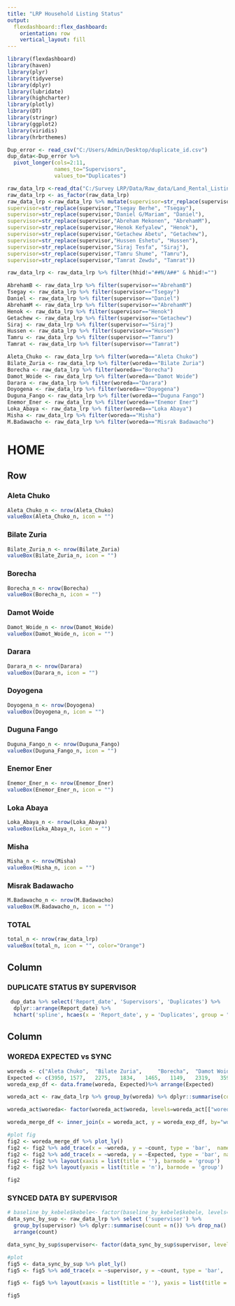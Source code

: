 ```yaml
---
title: "LRP Household Listing Status"
output: 
  flexdashboard::flex_dashboard:
    orientation: row
    vertical_layout: fill
---
```


```r
library(flexdashboard)
library(haven)
library(plyr)
library(tidyverse)
library(dplyr)
library(lubridate)
library(highcharter)
library(plotly)
library(DT)
library(stringr)
library(ggplot2)
library(viridis)
library(hrbrthemes)
```

```r
Dup_error <- read_csv("C:/Users/Admin/Desktop/duplicate_id.csv")
dup_data<-Dup_error %>% 
  pivot_longer(cols=2:11, 
               names_to="Supervisors",
               values_to="Duplicates")

raw_data_lrp <-read_dta("C:/Survey LRP/Data/Raw_data/Land_Rental_Listing_Survey/Land_Rental_Listing_Survey.dta")
raw_data_lrp <- as_factor(raw_data_lrp)
raw_data_lrp <-raw_data_lrp %>% mutate(supervisor=str_replace(supervisor,"Abreham Biru", "AbrehamB"), 
supervisor=str_replace(supervisor,"Tsegay Berhe", "Tsegay"),
supervisor=str_replace(supervisor,"Daniel G/Mariam", "Daniel"),
supervisor=str_replace(supervisor,"Abreham Mekonen", "AbrehamM"),
supervisor=str_replace(supervisor,"Henok Kefyalew", "Henok"),
supervisor=str_replace(supervisor,"Getachew Abetu", "Getachew"),
supervisor=str_replace(supervisor,"Hussen Eshetu", "Hussen"),
supervisor=str_replace(supervisor,"Siraj Tesfa", "Siraj"),
supervisor=str_replace(supervisor,"Tamru Shume", "Tamru"),
supervisor=str_replace(supervisor,"Tamrat Zewdu", "Tamrat"))

raw_data_lrp <- raw_data_lrp %>% filter(hhid!="##N/A##" & hhid!="")
```

```r
AbrehamB <- raw_data_lrp %>% filter(supervisor=="AbrehamB")
Tsegay <- raw_data_lrp %>% filter(supervisor=="Tsegay")
Daniel <- raw_data_lrp %>% filter(supervisor=="Daniel")
AbrehamM <- raw_data_lrp %>% filter(supervisor=="AbrehamM")
Henok <- raw_data_lrp %>% filter(supervisor=="Henok")
Getachew <- raw_data_lrp %>% filter(supervisor=="Getachew")
Siraj <- raw_data_lrp %>% filter(supervisor=="Siraj")
Hussen <- raw_data_lrp %>% filter(supervisor=="Hussen")
Tamru <- raw_data_lrp %>% filter(supervisor=="Tamru")
Tamrat <- raw_data_lrp %>% filter(supervisor=="Tamrat")
```

```r
Aleta_Chuko <- raw_data_lrp %>% filter(woreda=="Aleta Chuko")
Bilate_Zuria <- raw_data_lrp %>% filter(woreda=="Bilate Zuria")
Borecha <- raw_data_lrp %>% filter(woreda=="Borecha")
Damot_Woide <- raw_data_lrp %>% filter(woreda=="Damot Woide")
Darara <- raw_data_lrp %>% filter(woreda=="Darara")
Doyogena <- raw_data_lrp %>% filter(woreda=="Doyogena")
Duguna_Fango <- raw_data_lrp %>% filter(woreda=="Duguna Fango")
Enemor_Ener <- raw_data_lrp %>% filter(woreda=="Enemor Ener")
Loka_Abaya <- raw_data_lrp %>% filter(woreda=="Loka Abaya")
Misha <- raw_data_lrp %>% filter(woreda=="Misha")
M.Badawacho <- raw_data_lrp %>% filter(woreda=="Misrak Badawacho")

```

HOME
=====================================

Row
-----------------------------------------------------------------------

### Aleta Chuko

```r
Aleta_Chuko_n <- nrow(Aleta_Chuko)
valueBox(Aleta_Chuko_n, icon = "")
```

### Bilate Zuria

```r
Bilate_Zuria_n <- nrow(Bilate_Zuria)
valueBox(Bilate_Zuria_n, icon = "")
```

### Borecha

```r
Borecha_n <- nrow(Borecha)
valueBox(Borecha_n, icon = "")

```

### Damot Woide

```r
Damot_Woide_n <- nrow(Damot_Woide)
valueBox(Damot_Woide_n, icon = "")

```

### Darara

```r
Darara_n <- nrow(Darara)
valueBox(Darara_n, icon = "")

```

### Doyogena

```r
Doyogena_n <- nrow(Doyogena)
valueBox(Doyogena_n, icon = "")

```

### Duguna Fango 

```r
Duguna_Fango_n <- nrow(Duguna_Fango)
valueBox(Duguna_Fango_n, icon = "")
```


### Enemor Ener 

```r
Enemor_Ener_n <- nrow(Enemor_Ener)
valueBox(Enemor_Ener_n, icon = "")
```

### Loka Abaya

```r
Loka_Abaya_n <- nrow(Loka_Abaya)
valueBox(Loka_Abaya_n, icon = "")
```

### Misha

```r
Misha_n <- nrow(Misha)
valueBox(Misha_n, icon = "")
```

### Misrak Badawacho

```r
M.Badawacho_n <- nrow(M.Badawacho)
valueBox(M.Badawacho_n, icon = "")
```

### TOTAL

```r
total_n <- nrow(raw_data_lrp)
valueBox(total_n, icon = "", color="Orange")
```

Column {data-width=650}
-----------------------------------------------------------------------

### DUPLICATE STATUS BY SUPERVISOR

```r
 dup_data %>% select('Report_date', 'Supervisors', 'Duplicates') %>% 
  dplyr::arrange(Report_date) %>% 
  hchart('spline', hcaes(x = 'Report_date', y = 'Duplicates', group = "Supervisors"))

```

Column {data-width=350}
-----------------------------------------------------------------------

###  WOREDA EXPECTED vs SYNC

```r
woreda <- c("Aleta Chuko", 	"Bilate Zuria", 	"Borecha", 	"Damot Woide", 	"Darara", 	"Doyogena", 	"Duguna Fango", 	"Enemor Ener", 	"Loka Abaya", 	"Misha", 	"Misrak Badawacho")
Expected <- c(3950,	1577,	2275,	1834,	1465,	1149,	2319,	3595,	3091,	1552,	2183)
woreda_exp_df <- data.frame(woreda, Expected)%>% arrange(Expected)

woreda_act <- raw_data_lrp %>% group_by(woreda) %>% dplyr::summarise(count = n()) %>% arrange(count)

woreda_act$woreda<- factor(woreda_act$woreda, levels=woreda_act[["woreda"]])

woreda_merge_df <- inner_join(x = woreda_act, y = woreda_exp_df, by="woreda")

#plot fig
fig2 <- woreda_merge_df %>% plot_ly()
fig2 <- fig2 %>% add_trace(x = ~woreda, y = ~count, type = 'bar',  name = 'Actual synced', marker = list(color = '#FFBF00'))
fig2 <- fig2 %>% add_trace(x = ~woreda, y = ~Expected, type = 'bar', name = 'Expected data', marker = list(color = '#2B3A55'))
fig2 <- fig2 %>% layout(xaxis = list(title = ''), barmode = 'group')          
fig2 <- fig2 %>% layout(yaxis = list(title = 'n'), barmode = 'group')

fig2
```

### SYNCED DATA BY SUPERVISOR

```r
# baseline_by_kebele$kebele<- factor(baseline_by_kebele$kebele, levels=baseline_by_kebele[["kebele"]])
data_sync_by_sup <- raw_data_lrp %>% select ('supervisor') %>% 
  group_by(supervisor) %>% dplyr::summarise(count = n()) %>% drop_na() %>%
  arrange(count)

data_sync_by_sup$supervisor<- factor(data_sync_by_sup$supervisor, levels=data_sync_by_sup[["supervisor"]])

#plot
fig5 <- data_sync_by_sup %>% plot_ly()
fig5 <- fig5 %>% add_trace(x = ~supervisor, y = ~count, type = 'bar',  name = 'Synced data', marker = list(color = '#2B3A55'))

fig5 <- fig5 %>% layout(xaxis = list(title = ''), yaxis = list(title = 'n'), barmode = 'coloumn')          

fig5
```


